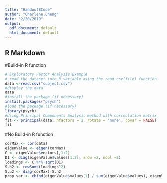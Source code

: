 ```yaml
---
title: "Handout8Code"
author: "Charlene.Cheng"
date: "2/20/2019"
output:
  pdf_document: default
  html_document: default
---
```


## R Markdown

#Build-in R function
```r
# Exploratory Factor Analysis Example
# read the dataset into R variable using the read.csv(file) function
data <-read.csv("subject.csv")
#display the data 
data
#install the package (if necessary)
install.packages("psych")
#load the package (if necessary)
library(psych)
#Using Principal Components Analysis method with correclation matrix
fit <- principal(data, nfactors = 2, rotate = 'none', covar = FALSE)
fit
```
#No Build-in R function
```r
corMax <- cor(data)
eigenValue <- eigen(corMax)
C <- eigenValue$vectors[,1:2]
D1 <- diag(eigenValue$values[1:2], nrow =2, ncol =2)
loadings <- C %*% sqrt(D1)
S.h2 <- rowSums(loadings^2)
S.u2 <- diag(corMax)-S.h2
prop.var <- cbind(eigenValue$values[1] / sum(eigenValue$values), eigenValue$values[2] / sum(eigenValue$values))
```


